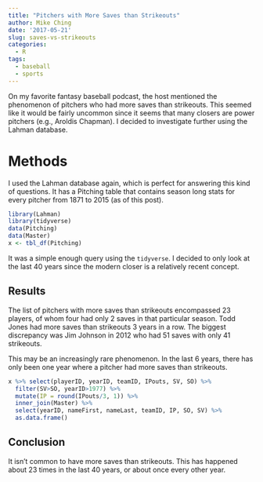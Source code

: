 ```yaml
---
title: "Pitchers with More Saves than Strikeouts"
author: Mike Ching
date: '2017-05-21'
slug: saves-vs-strikeouts
categories:
  - R
tags:
  - baseball
  - sports
---
```


On my favorite fantasy baseball podcast, the host mentioned the phenomenon of pitchers who had more saves than strikeouts. This seemed like it would be fairly uncommon since it seems that many closers are power pitchers (e.g., Aroldis Chapman). I decided to investigate further using the Lahman database.

# Methods
I used the Lahman database again, which is perfect for answering this kind of questions. It has a Pitching table that contains season long stats for every pitcher from 1871 to 2015 (as of this post).
```r
library(Lahman)
library(tidyverse)
data(Pitching)
data(Master)
x <- tbl_df(Pitching)
```

It was a simple enough query using the `tidyverse`. I decided to only look at the last 40 years since the modern closer is a relatively recent concept. 

## Results
The list of pitchers with more saves than strikeouts encompassed 23 players, of whom four had only 2 saves in that particular season. Todd Jones had more saves than strikeouts 3 years in a row. The biggest discrepancy was Jim Johnson in 2012 who had 51 saves with only 41 strikeouts. 

This may be an increasingly rare phenomenon. In the last 6 years, there has only been one year where a pitcher had more saves than strikeouts. 

```r
x %>% select(playerID, yearID, teamID, IPouts, SV, SO) %>% 
  filter(SV>SO, yearID>1977) %>% 
  mutate(IP = round(IPouts/3, 1)) %>%
  inner_join(Master) %>% 
  select(yearID, nameFirst, nameLast, teamID, IP, SO, SV) %>%
  as.data.frame()
```

## Conclusion
It isn't common to have more saves than strikeouts. This has happened about 23 times in the last 40 years, or about once every other year.